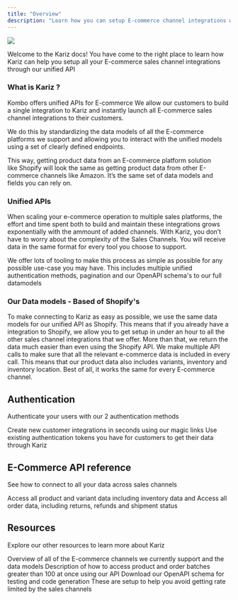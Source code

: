 ```yaml
---
title: "Overview"
description: "Learn how you can setup E-commerce channel integrations with Kariz’s unified APIs"
---
```


![](image.png)

Welcome to the Kariz docs! You have come to the right place to learn how Kariz can help you setup all your E-commerce sales channel integrations through our unified API

### [​](https://docs.kombo.dev/introduction#what-is-kombo)&#xA;**What is Kariz ?**

Kombo offers unified APIs for E-commerce We allow our customers to build a single integration to Kariz and instantly launch all E-commerce sales channel integrations to their customers.

We do this by standardizing the data models of all the E-commerce platforms we support and allowing you to interact with the unified models using a set of clearly defined endpoints.

This way, getting product data from an E-commerce platform solution like Shopify will look the same as getting product data from other E-commerce channels like Amazon. It’s the same set of data models and fields you can rely on.

### &#xA;Unified APIs

When scaling your e-commerce operation to multiple sales platforms, the effort and time spent both to build and maintain these integrations grows exponentially with the ammount of added channels. With Kariz, you don’t have to worry about the complexity of the Sales Channels. You will receive data in the same format for every tool you choose to support.

We offer lots of tooling to make this process as simple as possible for any possible use-case you may have. This includes multiple unified authentication methods, pagination and our OpenAPI schema's to our full datamodels

### Our Data models - Based of Shopify's

To make connecting to Kariz as easy as possible, we use the same data models for our unified API as Shopify. This means that if you already have a integration to Shopify, we allow you to get setup in under an hour to all the other sales channel integrations that we offer. More than that, we return the data much easier than even using the Shopify API. We make multiple API calls to make sure that all the relevant e-commerce data is included in every call. This means that our product data also includes variants, inventory and inventory location. Best of all, it works the same for every E-commerce channel.

## Authentication

Authenticate your users with our 2 authentication methods

<CardGroup cols={2}>
  <Card title="Magic Link" icon="link" href="https://mintlify.com/docs/quickstart">
    Create new customer integrations in seconds using our magic links
  </Card>

  <Card title="User Token" icon="code" href="https://mintlify.com/docs/development">
    Use existing authentication tokens you have for customers to get their data through Kariz
  </Card>
</CardGroup>

## E-Commerce API reference&#x20;

See how to connect to all your data across sales channels&#x20;

<CardGroup cols={2}>
  <Card title="Products & Inventory" icon="shirt" href="https://mintlify.com/docs/settings/global">
    Access all product and variant data including inventory data and&#x20;
  </Card>

  <Card title="Orders" icon="receipt" href="https://mintlify.com/docs/api-playground/openapi">
    Access all order data, including returns, refunds and shipment status
  </Card>
</CardGroup>

## Resources

Explore our other resources to learn more about Kariz

<CardGroup cols={2}>
  <Card title="Supported Channels" icon="store" href="https://mintlify.com/docs/settings/global">
    Overview of all of the E-commerce channels we currently support and the data models
  </Card>

  <Card title="Pagination" icon="page" href="https://mintlify.com/docs/api-playground/openapi">
    Description of how to access product and order batches greater than 100 at once using our API
  </Card>

  <Card title="Open API Schema" icon="code">
    Download our OpenAPI schema for testing and code generation
  </Card>

  <Card title="Rate limits" icon="clock">
    These are setup to help you avoid getting rate limited by the sales channels
  </Card>
</CardGroup>
